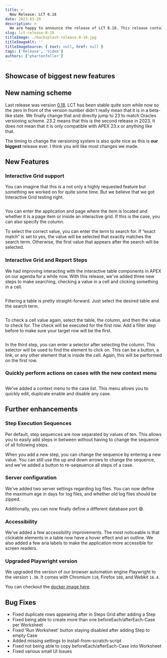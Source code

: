 ```yaml
---
title: >
  New Release: LCT 0.18
date: 2023-03-20
description: >
  We are happy to announce the release of LCT 0.18. This release contains a lot of new features and improvements.
slug: lct-release-0-18
titleImage: ./backsplash-release-0-18.jpg
titleImageAlt: ''
titleImageSource: { text: null, href: null }
tags: ['Release', 'Video']
authors: ['phartenfeller']
---
```


## Showcase of biggest new features

<YouTube videoID="Jhds0hg_JhM" />

## New naming scheme

Last release was version [0.18](https://lct.software/blog/lct-release-0-18). LCT has been stable quite som while now so the zero in front of the version number didn't really mean that it is in a beta-like state. We finally change that and directly jump to 23 to match Oracles versioning scheme. 23.2 means that this is the second release in 2023. It does not mean that it is only compatible with APEX 23.x or anything like that.

The timing to change the versioning system is also quite nice as this is **our biggest** release ever. I think you will like most changes we made.

## New Features

### Interactive Grid support

You can imagine that this is a not only a highly requested feature but something we worked on for quite some time. But we believe that we got Interactive Grid testing right.

<Image filename="popup-lov-step-0-18.png" alt="" />

You can enter the application and page where the item is located and whether it is a page item or inside an interactive grid. If this is the case, you can also specify the column.

To select the correct value, you can enter the term to search for. If “exact match” is set to yes, the value will be selected that exactly matches the search term. Otherwise, the first value that appears after the search will be selected.

### Interactive Grid and Report Steps

We had improving interacting with the interactive table components in APEX on our agenda for a while now. With this release, we've added three new steps to make searching, checking a value in a cell and clicking something in a cell.

<Image filename="filter-table-step-0-18.png" alt="" maxWidthPx={700} />

Filtering a table is pretty straight-forward. Just select the desired table and the search term.

<Image filename="check-cell-step-0-18.png" alt="" maxWidthPx={700} />

To check a cell value again, select the table, the column, and then the value to check for. The check will be executed for the first row. Add a filter step before to make sure your target row will be the first.

<Image filename="click-step-0-18.png" alt="" maxWidthPx={700} />

In the third step, you can enter a selector after selecting the column. This selector will be used to find the element to click on. This can be a button, a link, or any other element that is inside the cell. Again, this will be performed on the first row.

### Quickly perform actions on cases with the new context menu

<Image filename="context-menu-0-18.png" alt="" maxWidthPx={400} />

We've added a context menu to the case list. This menu allows you to quickly edit, duplicate enable and disable any case.

## Further enhancements

### Step Execution Sequences

Per default, step sequences are now separated by values of ten. This allows you to easily add steps in between without having to change the sequence of all following steps.

When you add a new step, you can change the sequence by entering a new value. You can still use the up and down arrows to change the sequence, and we've added a button to re-seqeuence all steps of a case.

### Server configuration

We've added two server settings regarding log files. You can now define the maximum age in days for log files, and whether old log files should be zipped.

Additionally, you can now finally define a different database port 😅.

### Accessibility

We've added a few accessibility improvements. The most noticeable is that clickable elements in a table now have a hover effect and an outline. We also added a few aria labels to make the application more accessible for screen readers.

### Upgraded Playwright version

We upgraded the version of our browser automation engine Playwright to the version `1.30`. It comes with Chromium `110`, Firefox `108`, and Webkit `16.4`.

You can checkout the [docker image here](https://github.com/mt-ag/lct-playwright-image/releases/tag/v0.18).

## Bug Fixes

- Fixed duplicate rows appearing after in Steps Grid after adding a Step
- Fixed being able to create more than one beforeEach/afterEach-Case per Worksheet
- Fixed 'Run Worksheet' button staying disabled after adding Step to empty Case
- Added missing settings to install-from-scratch-script
- Fixed not being able to copy beforeEach/afterEach-Case into Worksheet
- Fixed various small UI Issues

